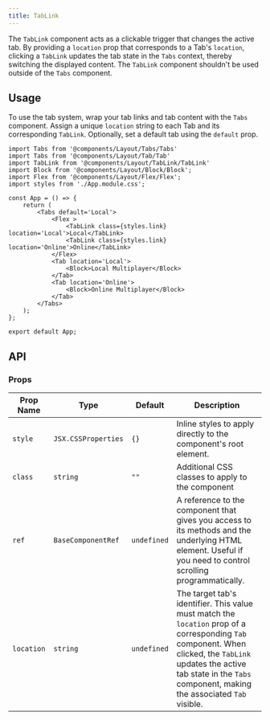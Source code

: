 ---
title: TabLink
---

The `TabLink` component acts as a clickable trigger that changes the active tab. By providing a `location` prop that corresponds to a Tab's `location`, clicking a `TabLink` updates the tab state in the `Tabs` context, thereby switching the displayed content. The `TabLink` component shouldn't be used outside of the `Tabs` component.

## Usage 

To use the tab system, wrap your tab links and tab content with the `Tabs` component. Assign a unique `location` string to each Tab and its corresponding `TabLink`. Optionally, set a default tab using the `default` prop.

```tsx
import Tabs from '@components/Layout/Tabs/Tabs'
import Tabs from '@components/Layout/Tab/Tab'
import TabLink from '@components/Layout/TabLink/TabLink'
import Block from '@components/Layout/Block/Block';
import Flex from '@components/Layout/Flex/Flex';
import styles from './App.module.css';

const App = () => {
    return (
        <Tabs default='Local'>
            <Flex >
                <TabLink class={styles.link} location='Local'>Local</TabLink>
                <TabLink class={styles.link} location='Online'>Online</TabLink>
            </Flex>
            <Tab location='Local'>
                <Block>Local Multiplayer</Block>
            </Tab>
            <Tab location='Online'>
                <Block>Online Multiplayer</Block>
            </Tab>    
        </Tabs>
    );
};

export default App;
```

## API

### Props
|Prop Name |Type |Default | Description |
|---|---|---|---|
| `style` | `JSX.CSSProperties` | `{}` | Inline styles to apply directly to the component's root element. |
| `class` | `string` | `""` | Additional CSS classes to apply to the component |
| `ref` | `BaseComponentRef` | `undefined` | A reference to the component that gives you access to its methods and the underlying HTML element. Useful if you need to control scrolling programmatically. |
| `location` | `string` | `undefined` | The target tab's identifier. This value must match the `location` prop of a corresponding `Tab` component. When clicked, the `TabLink` updates the active tab state in the `Tabs` component, making the associated `Tab` visible. |